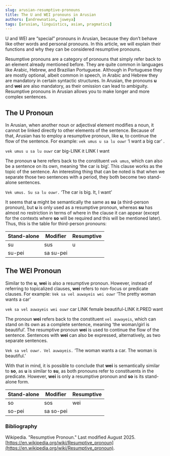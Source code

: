 ```yaml
---
slug: arusian-resumptive-pronouns
title: The U and WEI pronouns in Arusian
authors: [andrewnation, juweya]
tags: [arusian, linguistics, asian, pragmatics]
---
```


U and WEI are “special” pronouns in Arusian, because they don’t behave like other words and personal pronouns. In this article, we will explain their functions and why they can be considered resumptive pronouns.

Resumptive pronouns are a category of pronouns that simply refer back to an element already mentioned before. They are quite common in languages like Arabic, Hebrew, and Brazilian Portuguese. Although in Portuguese they are mostly optional, albeit common in speech, in Arabic and Hebrew they are mandatory in certain syntactic structures. In Arusian, the pronouns **u** and **wei** are also mandatory, as their omission can lead to ambiguity. Resumptive pronouns in Arusian allows you to make longer and more complex sentences.

## The U Pronoun

In Arusian, when another noun or adjectival element modifies a noun, it cannot be linked directly to other elements of the sentence. Because of that, Arusian has to employ a resumptive pronoun, like **u**, to continue the flow of the sentence. For example: `vek umus u sa lu ouwr` ‘I want a big car’ .

`vek umus u sa lu ouwr`
car big-LINK it LINK I want

The pronoun **u** here refers back to the constituent `vek umus`, which can also be a sentence on its own, meaning ‘the car is big’. This clause works as the topic of the sentence. An interesting thing that can be noted is that when we separate those two sentences with a period, they both become two stand-alone sentences.

`Vek umus. Su sa lu ouwr.`
‘The car is big. It, I want’

It seems that **u** might be semantically the same as **su** (a third-person pronoun), but **u** is only used as a resumptive pronoun, whereas **su** has almost no restriction in terms of where in the clause it can appear (except for the contexts where **so** will be required and this will be mentioned later). Thus, this is the table for third-person pronouns:

| Stand-alone | Modifier | Resumptive | 
| ----- | ----- | ----- | 
| su | sus | u | 
| su-pei | sa su-pei |  | 

## The WEI Pronoun

Similar to the **u**, **wei** is also a resumptive pronoun. However, instead of referring to topicalized clauses, **wei** refers to non-focus or predicate clauses. For example: `Vek sa vel auwayeis wei ouwr` ‘The pretty woman wants a car’

`vek sa vel auwayeis wei ouwr`
car LINK female beautiful-LINK it.PRED want

The pronoun **wei** refers back to the constituent `vel auwayeis`, which can stand on its own as a complete sentence, meaning ‘the woman/girl is beautiful’. The resumptive pronoun **wei** is used to continue the flow of the sentence. Sentences with **wei** can also be expressed, alternatively, as two separate sentences.

`Vek sa vel ouwr. Vel auwayeis.`
‘The woman wants a car. The woman is beautiful.’

With that in mind, it is possible to conclude that **wei** is semantically similar to **so**, as **u** is similar to **su**, as both pronouns refer to constituents in the predicate. However, **wei** is only a resumptive pronoun and **so** is its stand-alone form.

| Stand-alone | Modifier | Resumptive | 
 | ----- | ----- | ----- | 
| so | sos | wei | 
| so-pei | sa so-pei |  | 

### Bibliography

Wikipedia. "Resumptive Pronoun." Last modified August 2025. [https://en.wikipedia.org/wiki/Resumptive_pronoun](https://en.wikipedia.org/wiki/Resumptive_pronoun).